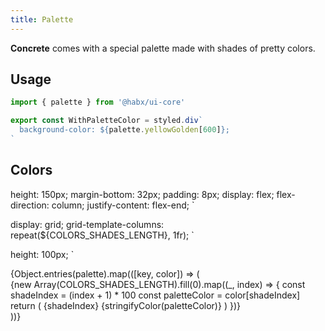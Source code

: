 ```yaml
---
title: Palette
---
```




**Concrete** comes with a special palette made with shades of pretty colors.

## Usage

```jsx
import { palette } from '@habx/ui-core'

export const WithPaletteColor = styled.div`
  background-color: ${palette.yellowGolden[600]};
`
```

## Colors


  height: 150px;
  margin-bottom: 32px;
  padding: 8px;
  display: flex;
  flex-direction: column;
  justify-content: flex-end;
`

  display: grid;
  grid-template-columns: repeat(${COLORS_SHADES_LENGTH}, 1fr);
`

  height: 100px;
`

<DocuBackground>
  {Object.entries(palette).map(([key, color]) => (
    <div>
      <Title type="section">{key}</Title>
      <ColorsContainer>
        {new Array(COLORS_SHADES_LENGTH).fill(0).map((_, index) => {
          const shadeIndex = (index + 1) * 100
          const paletteColor = color[shadeIndex]
          return (
            <Color backgroundColor={paletteColor}>
              <Text variation="title">{shadeIndex}</Text>
              <Text type="caption">{stringifyColor(paletteColor)}</Text>
            </Color>
          )
        })}
      </ColorsContainer>
    </div>
  ))}
</DocuBackground>
